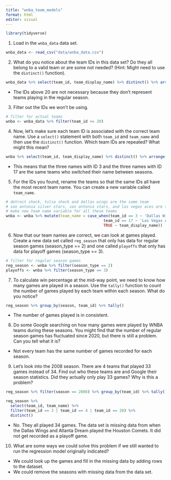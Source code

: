 ```yaml
---
title: "wnba_team_models"
format: html
editor: visual
---
```


```r
library(tidyverse)
```

1. Load in the `wnba_data` data set.  

```r
wnba_data <- read_csv("data/wnba_data.csv")
```

2. What do you notice about the team IDs in this data set? Do they all belong to a valid team or are some not needed? (Hint: Might need to use the `distinct()` function). 

```r
wnba_data %>% select(team_id, team_display_name) %>% distinct() %>% arrange(team_id)
```
- The IDs above 20 are not necessary because they don't represent teams playing in the regular season. 

3. Filter out the IDs we won’t be using. 

```r
# filter for actual teams
wnba <- wnba_data %>% filter(team_id <= 20)
```

4. Now, let's make sure each team ID is associated with the correct team name. Use a `select()` statement with both 	`team_id` and `team_name` and then use the `distinct()` function. Which team IDs are repeated? What might this mean?

```r
wnba %>% select(team_id, team_display_name) %>% distinct() %>% arrange(team_id)
```
- This means that the three names with ID 3 and the three names with ID 17 are the same teams who switched their name between seasons. 

5. For the IDs you found, rename the teams so that the same IDs all have the most recent team name. You can create a new variable called `team_name`. 

```r
# detroit shock, tulsa shock and dallas wings are the same team
# san antonia silver stars, san antonio stars, and las vegas aces are the same team
# make new team name variable for all these teams
wnba <- wnba %>% mutate(team_name = case_when(team_id == 3 ~ 'Dallas Wings',
                                           team_id == 17 ~ 'Las Vegas Aces',
                                           TRUE ~ team_display_name)) 
```

6. Now that our team names are correct, we can look at games played. Create a new data set called `reg_season` that only has data for regular season games (season_type == 2) and one called `playoffs` that only has data for playoff games (season_type == 3). 

```r
# filter for regular season games
reg_season <- wnba %>% filter(season_type == 2)
playoffs <- wnba %>% filter(season_type == 3)
```

7. To calculate win percentage at the mid-way point, we need to know how many games are played in a season. Use the `tally()` function to count the number of games played by each team within each season. What do you notice? 

```r
reg_season %>% group_by(season, team_id) %>% tally()
```

- The number of games played is in consistent.

8. Do some Google searching on how many games were played by WNBA teams during these seasons. You might find that the number of regular season games has fluctuated since 2020, but there is still a problem. Can you tell what it is? 

- Not every team has the same number of games recorded for each season. 

9. Let’s look into the 2008 season. There are 4 teams that played 33 games instead of 34. Find out who these teams are and Google their season statistics. Did they actually only play 33 games? Why is this a problem? 

```r
reg_season %>% filter(season == 2008) %>% group_by(team_id) %>% tally()
```

```r
reg_season %>% 
  select(team_id, team_name) %>% 
  filter(team_id == 3 | team_id == 4 | team_id == 20) %>% 
  distinct()
```
- No. They all played 34 games. The data set is missing data from when the Dallas Wings and Atlanta Dream played the Houston Comets. It did not get recorded as a playoff game. 

10. What are some ways we could solve this problem if we still wanted to run the regression model originally indicated?

- We could look up the games and fill in the missing data by adding rows to the dataset. 
- We could remove the seasons with missing data from the data set. 

